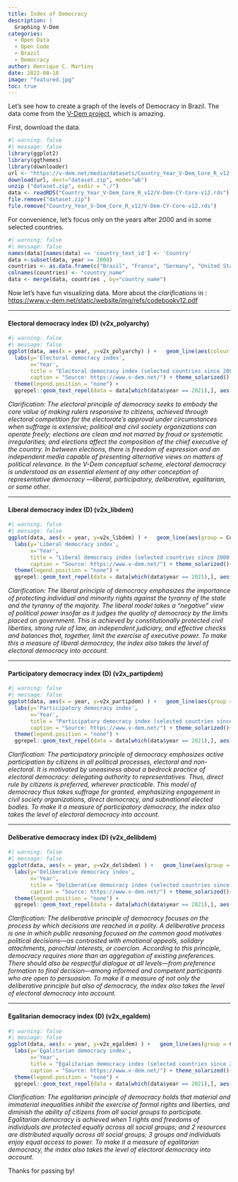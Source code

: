 ```yaml
---
title: Index of Democracy
description: |
  Graphing V-Dem
categories:
  - Open Data
  - Open Code
  - Brazil
  - Democracy
author: Henrique C. Martins
date: 2022-08-10
image: "featured.jpg"
toc: true
---
```



Let's see how to create a graph of the levels of Democracy in Brazil. The data come from the [V-Dem project](https://v-dem.net/), which is amazing.

First, download the data.

```r
#| warning: false
#| message: false
library(ggplot2)
library(ggthemes)
library(downloader)
url <- "https://v-dem.net/media/datasets/Country_Year_V-Dem_Core_R_v12.zip"
download(url, dest="dataset.zip", mode="wb") 
unzip ("dataset.zip", exdir = "./")
data <- readRDS("Country_Year_V-Dem_Core_R_v12/V-Dem-CY-Core-v12.rds")
file.remove("dataset.zip")
file.remove("Country_Year_V-Dem_Core_R_v12/V-Dem-CY-Core-v12.rds")
```

For convenience, let's focus only on the years after 2000 and in some selected countries.

```r
#| warning: false
#| message: false
names(data)[names(data) == 'country_text_id'] <- 'Country'
data <-subset(data, year >= 2000)
countries <- as.data.frame(c("Brazil", "France", "Germany", "United States of America", "United Kingdom", "Italy", "Japan", "China", "India")) 
colnames(countries) <- "country_name"                  
data <- merge(data, countries , by="country_name")
```


Now let's have fun visualizing data. More about the *clarifications* in : [https://www.v-dem.net/static/website/img/refs/codebookv12.pdf](https://www.v-dem.net/static/website/img/refs/codebookv12.pdf)

___

#### Electoral democracy index (D) (v2x_polyarchy)

```r
#| warning: false
#| message: false
ggplot(data, aes(x = year, y=v2x_polyarchy) ) +   geom_line(aes(colour = Country)) +  
  labs(y='Electoral democracy index', 
       x='Year', 
       title = "Electoral democracy index (selected countries since 2000)",
       caption = "Source: https://www.v-dem.net/") + theme_solarized() + 
  theme(legend.position = "none") +
  ggrepel::geom_text_repel(data = data[which(data$year == 2021),], aes(label = country_name) , size = 2.5 ,  max.overlaps = Inf)
```

*Clarification: The electoral principle of democracy seeks to embody the core value of making rulers responsive to citizens, achieved through electoral competition for the electorate’s approval under circumstances when suffrage is extensive; political and civil society organizations can operate freely; elections are clean and not marred by fraud or systematic irregularities; and elections affect the composition of the chief executive of the country. In between elections, there is freedom of expression and an independent media capable of presenting alternative views on matters of political relevance. In the V-Dem conceptual scheme, electoral democracy is understood as an essential element of any other conception of representative democracy —liberal, participatory, deliberative, egalitarian, or some other.*



___



#### Liberal democracy index (D) (v2x_libdem)

```r
#| warning: false
#| message: false
ggplot(data, aes(x = year, y=v2x_libdem) ) +   geom_line(aes(group = Country, colour = Country)) +  
  labs(y='Liberal democracy index', 
       x='Year', 
       title = "Liberal democracy index (selected countries since 2000)",
       caption = "Source: https://www.v-dem.net/") + theme_solarized()+ 
  theme(legend.position = "none") +
  ggrepel::geom_text_repel(data = data[which(data$year == 2021),], aes(label = country_name) , size = 2.5 ,  max.overlaps = Inf)
```

*Clarification: The liberal principle of democracy emphasizes the importance of protecting individual and minority rights against the tyranny of the state and the tyranny of the majority. The liberal model takes a "negative" view of political power insofar as it judges the quality of democracy by the limits placed on government. This is achieved by constitutionally protected civil liberties, strong rule of law, an independent judiciary, and effective checks and balances that, together, limit the exercise of executive power. To make this a measure of liberal democracy, the index also takes the level of electoral democracy into account.*


___




#### Participatory democracy index (D) (v2x_partipdem)

```r
#| warning: false
#| message: false
ggplot(data, aes(x = year, y=v2x_partipdem) ) +   geom_line(aes(group = Country, colour = Country)) +  
  labs(y='Participatory democracy index', 
       x='Year', 
       title = "Participatory democracy index (selected countries since 2000)",
       caption = "Source: https://www.v-dem.net/") + theme_solarized()+ 
  theme(legend.position = "none") +
  ggrepel::geom_text_repel(data = data[which(data$year == 2021),], aes(label = country_name) , size = 2.5 ,  max.overlaps = Inf)
```


*Clarification: The participatory principle of democracy emphasizes active participation by citizens in all political processes, electoral and non-electoral. It is motivated by uneasiness about a bedrock practice of electoral democracy: delegating authority to representatives. Thus, direct rule by citizens is preferred, wherever practicable. This model of democracy thus takes suffrage for granted, emphasizing engagement in civil society organizations, direct democracy, and subnational elected bodies. To make it a measure of participatory democracy, the index also takes the level of electoral democracy into account.*

___



#### Deliberative democracy index (D) (v2x_delibdem)

```r
#| warning: false
#| message: false
ggplot(data, aes(x = year, y=v2x_delibdem) ) +   geom_line(aes(group = Country, colour = Country)) +  
  labs(y='Deliberative democracy index', 
       x='Year', 
       title = "Deliberative democracy index (selected countries since 2000)",
       caption = "Source: https://www.v-dem.net/") + theme_solarized()+ 
  theme(legend.position = "none") +
  ggrepel::geom_text_repel(data = data[which(data$year == 2021),], aes(label = country_name) , size = 2.5 ,  max.overlaps = Inf)
```


*Clarification: The deliberative principle of democracy focuses on the process by which decisions are reached in a polity. A deliberative process is one in which public reasoning focused on the common good motivates political decisions—as contrasted with emotional appeals, solidary attachments, parochial interests, or coercion. According to this principle, democracy requires more than an aggregation of existing preferences. There should also be respectful dialogue at all levels—from preference formation to final decision—among informed and competent participants who are open to persuasion. To make it a measure of not only the deliberative principle but also of democracy, the index also takes the level of electoral democracy into account.*

___


#### Egalitarian democracy index (D) (v2x_egaldem)

```r
#| warning: false
#| message: false
ggplot(data, aes(x = year, y=v2x_egaldem) ) +   geom_line(aes(group = Country, colour = Country)) +  
  labs(y='Egalitarian democracy index', 
       x='Year', 
       title = "Egalitarian democracy index (selected countries since 2000)",
       caption = "Source: https://www.v-dem.net/") + theme_solarized()+ 
  theme(legend.position = "none") +
  ggrepel::geom_text_repel(data = data[which(data$year == 2021),], aes(label = country_name) , size = 2.5 ,  max.overlaps = Inf)
```


*Clarification: The egalitarian principle of democracy holds that material and immaterial inequalities inhibit the exercise of formal rights and liberties, and diminish the ability of citizens from all social groups to participate. Egalitarian democracy is achieved when 1 rights and freedoms of individuals are protected equally across all social groups; and 2 resources are distributed equally across all social groups; 3 groups and individuals enjoy equal access to power. To make it a measure of egalitarian democracy, the index also takes the level of electoral democracy into account.* 



Thanks for passing by!



